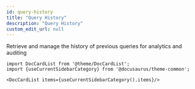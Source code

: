 ```yaml
---
id: query-history
title: "Query History"
description: "Query History"
custom_edit_url: null
---
```




Retrieve and manage the history of previous queries for analytics and auditing



```mdx-code-block
import DocCardList from '@theme/DocCardList';
import {useCurrentSidebarCategory} from '@docusaurus/theme-common';

<DocCardList items={useCurrentSidebarCategory().items}/>
```
      